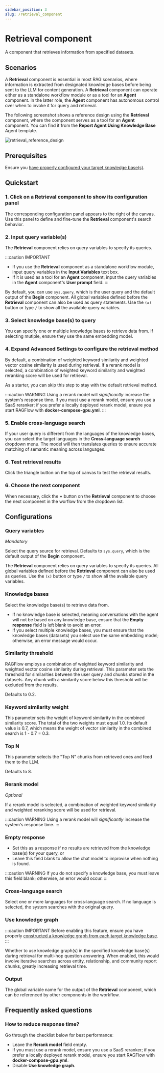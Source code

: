 ```yaml
---
sidebar_position: 3
slug: /retrieval_component
---
```


# Retrieval component

A component that retrieves information from specified datasets.

## Scenarios

A **Retrieval** component is essential in most RAG scenarios, where information is extracted from designated knowledge bases before being sent to the LLM for content generation. A **Retrieval** component can operate either as a standalone workflow module or as a tool for an **Agent** component. In the latter role, the **Agent** component has autonomous control over when to invoke it for query and retrieval.

The following screenshot shows a reference design using the **Retrieval** component, where the component serves as a tool for an **Agent** component. You can find it from the **Report Agent Using Knowledge Base** Agent template.

![retrieval_reference_design](https://raw.githubusercontent.com/infiniflow/ragflow-docs/main/images/retrieval_reference_design.jpg)

## Prerequisites

Ensure you [have properly configured your target knowledge base(s)](../../dataset/configure_knowledge_base.md).

## Quickstart

### 1. Click on a **Retrieval** component to show its configuration panel  

The corresponding configuration panel appears to the right of the canvas. Use this panel to define and fine-tune the **Retrieval** component's search behavior.

### 2. Input query variable(s)

The **Retrieval** component relies on query variables to specify its queries. 

:::caution IMPORTANT
- If you use the **Retrieval** component as a standalone workflow module, input query variables in the **Input Variables** text box.
- If it is used as a tool for an **Agent** component, input the query variables in the **Agent** component's **User prompt** field.
:::

By default, you can use `sys.query`, which is the user query and the default output of the **Begin** component. All global variables defined before the **Retrieval** component can also be used as query statements. Use the `(x)` button or type `/` to show all the available query variables.

### 3. Select knowledge base(s) to query

You can specify one or multiple knowledge bases to retrieve data from. If selecting mutiple, ensure they use the same embedding model.

### 4. Expand **Advanced Settings** to configure the retrieval method

By default, a combination of weighted keyword similarity and weighted vector cosine similarity is used during retrieval. If a rerank model is selected, a combination of weighted keyword similarity and weighted reranking score will be used for retrieval.

As a starter, you can skip this step to stay with the default retrieval method.

:::caution WARNING
Using a rerank model will *significantly* increase the system's response time. If you must use a rerank model, ensure you use a SaaS reranker; if you prefer a locally deployed rerank model, ensure you start RAGFlow with **docker-compose-gpu.yml**.
:::

### 5. Enable cross-language search

If your user query is different from the languages of the knowledge bases, you can select the target languages in the **Cross-language search** dropdown menu. The model will then translates queries to ensure accurate matching of semantic meaning across languages.


### 6. Test retrieval results

Click the triangle button on the top of canvas to test the retrieval results.

### 6. Choose the next component

When necessary, click the **+** button on the **Retrieval** component to choose the next component in the worflow from the dropdown list.


## Configurations

### Query variables

*Mandatory*

Select the query source for retrieval. Defaults to `sys.query`, which is the default output of the **Begin** component.

The **Retrieval** component relies on query variables to specify its queries. All global variables defined before the **Retrieval** component can also be used as queries. Use the `(x)` button or type `/` to show all the available query variables.

### Knowledge bases 

Select the knowledge base(s) to retrieve data from.

- If no knowledge base is selected, meaning conversations with the agent will not be based on any knowledge base, ensure that the **Empty response** field is left blank to avoid an error.
- If you select multiple knowledge bases, you must ensure that the knowledge bases (datasets) you select use the same embedding model; otherwise, an error message would occur.

### Similarity threshold

RAGFlow employs a combination of weighted keyword similarity and weighted vector cosine similarity during retrieval. This parameter sets the threshold for similarities between the user query and chunks stored in the datasets. Any chunk with a similarity score below this threshold will be excluded from the results.

Defaults to 0.2.

### Keyword similarity weight

This parameter sets the weight of keyword similarity in the combined similarity score. The total of the two weights must equal 1.0. Its default value is 0.7, which means the weight of vector similarity in the combined search is 1 - 0.7 = 0.3.

### Top N

This parameter selects the "Top N" chunks from retrieved ones and feed them to the LLM.

Defaults to 8.


### Rerank model

*Optional*

If a rerank model is selected, a combination of weighted keyword similarity and weighted reranking score will be used for retrieval.

:::caution WARNING
Using a rerank model will *significantly* increase the system's response time.
:::

### Empty response

- Set this as a response if no results are retrieved from the knowledge base(s) for your query, or 
- Leave this field blank to allow the chat model to improvise when nothing is found.

:::caution WARNING
If you do not specify a knowledge base, you must leave this field blank; otherwise, an error would occur.
:::

### Cross-language search

Select one or more languages for cross‑language search. If no language is selected, the system searches with the original query.

### Use knowledge graph

:::caution IMPORTANT
Before enabling this feature, ensure you have properly [constructed a knowledge graph from each target knowledge base](../../dataset/construct_knowledge_graph.md).
:::

Whether to use knowledge graph(s) in the specified knowledge base(s) during retrieval for multi-hop question answering. When enabled, this would involve iterative searches across entity, relationship, and community report chunks, greatly increasing retrieval time.

### Output

The global variable name for the output of the **Retrieval** component, which can be referenced by other components in the workflow.


## Frequently asked questions

### How to reduce response time?

Go through the checklist below for best performance:

- Leave the **Rerank model** field empty.
- If you must use a rerank model, ensure you use a SaaS reranker; if you prefer a locally deployed rerank model, ensure you start RAGFlow with **docker-compose-gpu.yml**.
- Disable **Use knowledge graph**.
